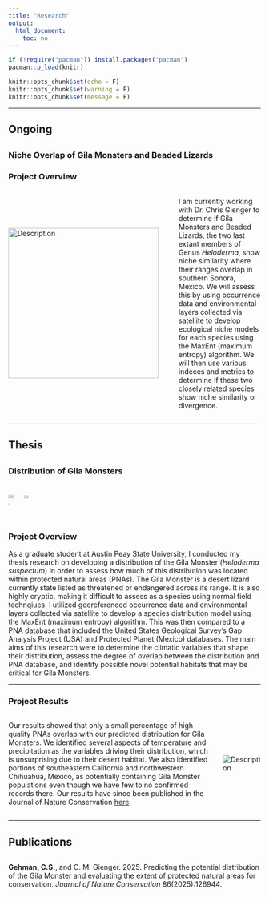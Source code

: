 ```yaml
---
title: "Research"
output:
  html_document:
    toc: no
---
```


```r

if (!require("pacman")) install.packages("pacman")
pacman::p_load(knitr)

knitr::opts_chunk$set(echo = F)
knitr::opts_chunk$set(warning = F)
knitr::opts_chunk$set(message = F)
```


<style>
body {text-align: left}
</style>

----------------------------------

## Ongoing

##

### **Niche Overlap of Gila Monsters and Beaded Lizards** <br>

### Project Overview

<div style="display: flex; align-items: center;">
  <img src="Alamos.JPEG" alt="Description" style="width: 300px; margin-right: 40px;">
  <p> I am currently working with Dr. Chris Gienger to determine if Gila Monsters and Beaded Lizards, the two last extant members of Genus *Heloderma*, show niche similarity where their ranges overlap in southern Sonora, Mexico. We will assess this by using occurrence data and environmental layers collected via satellite to develop ecological niche models for each species using the MaxEnt (maximum entropy) algorithm. We will then use various indeces and metrics to determine if these two closely related species show niche similarity or divergence. </p>
</div>

----------------------------------

## Thesis 

##
<!--adds space breaks-->
### **Distribution of Gila Monsters**<br> 

<div style="display: flex; justify-content: space-between;">
  <img src="Gila_Monster_head_on.JPG" style="width: 40%;"/>
  <img src="desert_landscape.JPG" style="width: 36%;"/>
  <img src="gila_tracks.JPG" style="width: 20.5%;"/>
</div>

### Project Overview

As a graduate student at Austin Peay State University, I conducted my thesis research on developing a distribution of the Gila Monster (*Heloderma suspectum*) in order to assess how much of this distribution was located within protected natural areas (PNAs). The Gila Monster is a desert lizard currently state listed as threatened or endangered across its range. It is also highly cryptic, making it difficult to assess as a species using normal field technqiues. I utilized georeferenced occurrence data and environmental layers collected via satellite to develop a species distribution model using the MaxEnt (maximum entropy) algorithm. This was then compared to a PNA database that included the United States Geological Survey's Gap Analysis Project (USA) and Protected Planet (Mexico) databases. The main aims of this research were to determine the climatic variables that shape their distribution, assess the degree of overlap between the distribution and PNA database, and identify possible novel potential habitats that may be critical for Gila Monsters.

----------------------------------

### Project Results

<div style="display: flex; align-items: center;">
  <div style="flex: 1;">
  <p>Our results showed that only a small percentage of high quality PNAs overlap with our predicted distribution for Gila Monsters. We identified several aspects of temperature and precipitation as the variables driving their distribution, which is unsurprising due to their desert habitat. We also identified portions of southeastern California and northwestern Chihuahua, Mexico, as potentially containing Gila Monster populations even though we have few to no confirmed records there. Our results have since been published in the Journal of Nature Conservation [here](https://www.sciencedirect.com/science/article/abs/pii/S1617138125001219). </p>
</div>
<div style="flex: 0;">
<img src="desert_landscape2.JPG" alt="Description" style="max-width: 200px; margin-left: 20px;">
</div>
</div>

----------------------------------

## Publications

<!-- <script type='text/javascript' src='https://d1bxh8uas1mnw7.cloudfront.net/assets/embed.js'></script> -->

##

**Gehman, C.S.**, and C. M. Gienger. 2025. Predicting the potential distribution of the Gila Monster and evaluating the extent of protected natural areas for conservation. _Journal of Nature Conservation_ 86(2025):126944.



